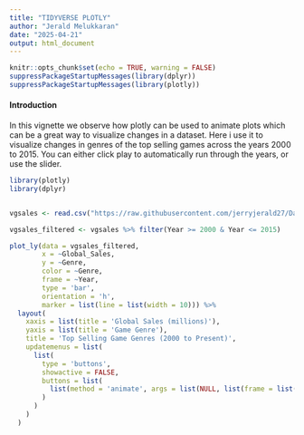 ```yaml
---
title: "TIDYVERSE PLOTLY"
author: "Jerald Melukkaran"
date: "2025-04-21"
output: html_document
---
```


```r
knitr::opts_chunk$set(echo = TRUE, warning = FALSE)
suppressPackageStartupMessages(library(dplyr))
suppressPackageStartupMessages(library(plotly))
```

#### Introduction 

In this vignette we observe how plotly can be used to animate plots which can be a great way to visualize changes in a dataset. Here i use it to visualize changes in genres of the top selling games across the years 2000 to 2015. You can either click play to automatically run through the years, or use the slider. 


```r

library(plotly)
library(dplyr)


vgsales <- read.csv("https://raw.githubusercontent.com/jerryjerald27/Data-607/refs/heads/main/Tidyverse/vgsales.csv")

vgsales_filtered <- vgsales %>% filter(Year >= 2000 & Year <= 2015)

plot_ly(data = vgsales_filtered, 
        x = ~Global_Sales, 
        y = ~Genre, 
        color = ~Genre, 
        frame = ~Year, 
        type = 'bar', 
        orientation = 'h', 
        marker = list(line = list(width = 10))) %>%
  layout(
    xaxis = list(title = 'Global Sales (millions)'),
    yaxis = list(title = 'Game Genre'),
    title = 'Top Selling Game Genres (2000 to Present)',
    updatemenus = list(
      list(
        type = 'buttons',
        showactive = FALSE,
        buttons = list(
          list(method = 'animate', args = list(NULL, list(frame = list(duration = 1000, redraw = TRUE), mode = 'immediate')))
        )
      )
    )
  )

```

